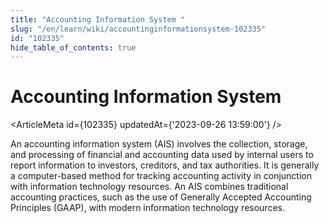```yaml
---
title: "Accounting Information System "
slug: "/en/learn/wiki/accountinginformationsystem-102335"
id: "102335"
hide_table_of_contents: true
---
```



# Accounting Information System 

<ArticleMeta id={102335} updatedAt={'2023-09-26 13:59:00'} />
<div className='border-solid border-b border-t-0 my-4 border-[var(--ifm-color-gray-300)]' />

An accounting information system (AIS) involves the collection, storage, and processing of financial and accounting data used by internal users to report information to investors, creditors, and tax authorities. It is generally a computer-based method for tracking accounting activity in conjunction with information technology resources. An AIS combines traditional accounting practices, such as the use of Generally Accepted Accounting Principles (GAAP), with modern information technology resources.
